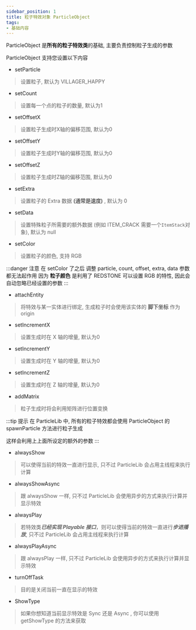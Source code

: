 ```yaml
---
sidebar_position: 1
title: 粒子特效对象 ParticleObject
tags:
- 基础内容
---
```

ParticleObject 是**所有的粒子特效类**的基础, 主要负责控制粒子生成的参数

ParticleObject 支持您设置以下内容
- setParticle
> 设置粒子, 默认为 VILLAGER_HAPPY
- setCount
> 设置每一个点的粒子的数量, 默认为1
- setOffsetX
> 设置粒子生成时X轴的偏移范围, 默认为0
- setOffsetY
> 设置粒子生成时Y轴的偏移范围, 默认为0
- setOffsetZ
> 设置粒子生成时Z轴的偏移范围, 默认为0
- setExtra
> 设置粒子的 Extra 数据 **(通常是速度)** , 默认为 0
- setData
> 设置特殊粒子所需要的额外数据 (例如 ITEM_CRACK 需要一个```ItemStack```对象), 默认为 null
- setColor
> 设置粒子的颜色, 支持 RGB

:::danger 注意
在 setColor 了之后 调整 particle, count, offset, extra, data 参数都无法起作用
因为 **粒子颜色** 是利用了 REDSTONE 可以设置 RGB 的特性, 因此会自动忽略已经设置的参数
:::

- attachEntity
> 将特效与某一实体进行绑定, 生成粒子时会使用该实体的 **脚下坐标** 作为 origin
- setIncrementX
> 设置生成时在 X 轴的增量, 默认为0
- setIncrementY
> 设置生成时在 Y 轴的增量, 默认为0
- setIncrementZ
> 设置生成时在 Z 轴的增量, 默认为0
- addMatrix
> 粒子生成时将会利用矩阵进行位置变换

:::tip 提示
在 ParticleLib 中, 所有的粒子特效都会使用 ParticleObject 的 spawnParticle 方法进行粒子生成

这样会利用上上面所设定的额外的参数
:::

- alwaysShow
> 可以使得当前的特效一直进行显示, 只不过 ParticleLib 会占用主线程来执行计算

- alwaysShowAsync
> 跟 alwaysShow 一样, 只不过 ParticleLib 会使用异步的方式来执行计算并显示特效

- alwaysPlay
> 若特效类***已经实现 Playable 接口***，则可以使得当前的特效一直进行***步进播放***, 只不过 ParticleLib 会占用主线程来执行计算

- alwaysPlayAsync
> 跟 alwaysPlay 一样, 只不过 ParticleLib 会使用异步的方式来执行计算并显示特效

- turnOffTask
> 目的是关闭当前一直在显示的特效

- ShowType
> 如果你想知道当前显示特效是 Sync 还是 Async , 你可以使用 getShowType 的方法来获取
